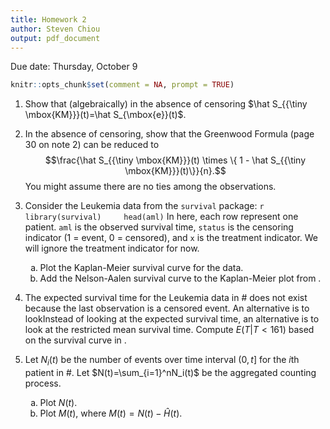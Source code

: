 ```yaml
---
title: Homework 2
author: Steven Chiou
output: pdf_document
---
```


\centering Due date: Thursday, October 9

```R
knitr::opts_chunk$set(comment = NA, prompt = TRUE)
```

1. Show that (algebraically) in the absence of censoring $\hat S_{{\tiny \mbox{KM}}}(t)=\hat S_{\mbox{e}}(t)$.

2. In the absence of censoring, show that the Greenwood Formula (page 30 on note 2) can be reduced to $$\frac{\hat S_{{\tiny \mbox{KM}}}(t) \times \{ 1 - \hat S_{{\tiny \mbox{KM}}}(t)\}}{n}.$$
You might assume there are no ties among the observations.

3. Consider the Leukemia data from the `survival` package: \label{aml}
    ```r
    library(survival)
    head(aml)
    ```
    In here, each row represent one patient. `aml` is the observed survival time, `status` is the censoring indicator (1 = event, 0 = censored), and `x` is the treatment indicator. We will ignore the treatment indicator for now.
    a. Plot the Kaplan-Meier survival curve for the data. \label{aml:surv}
    b. Add the Nelson-Aalen survival curve to the Kaplan-Meier plot from \eqref{aml:surv}. 
    
4. The expected survival time for the Leukemia data in \#\eqref{aml} does not exist because the last observation is a censored event.
    An alternative is to lookInstead of looking at the expected survival time, an alternative is to look at the restricted mean survival time.
    Compute $E(T|T<161)$ based on the survival curve in \eqref{aml:surv}.
    
5. Let $N_i(t)$ be the number of events over time interval $(0, t]$ for the $i$th patient in \#\eqref{aml}. Let $N(t)=\sum_{i=1}^nN_i(t)$ be the aggregated counting process.
    a. Plot $N(t)$.
    b. Plot $M(t)$, where $M(t) = N(t) - \hat H(t)$.